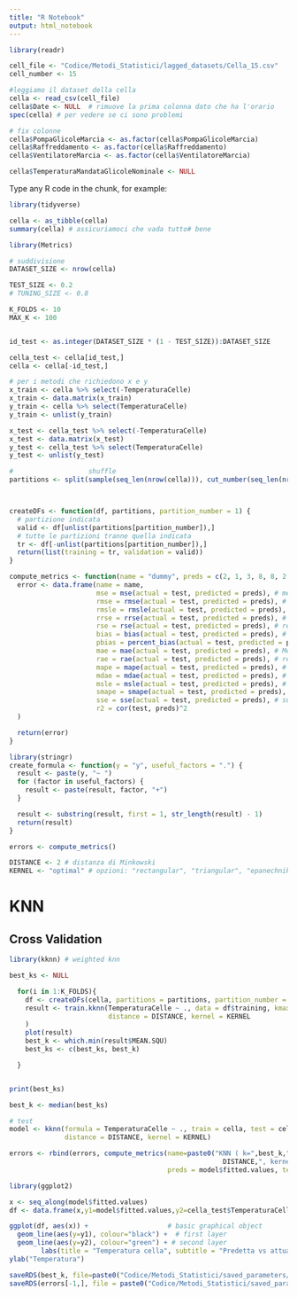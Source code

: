 ```yaml
---
title: "R Notebook"
output: html_notebook
---
```


```r
library(readr)

cell_file <- "Codice/Metodi_Statistici/lagged_datasets/Cella_15.csv"
cell_number <- 15

#leggiamo il dataset della cella
cella <- read_csv(cell_file)
cella$Date <- NULL  # rimuove la prima colonna dato che ha l'orario
spec(cella) # per vedere se ci sono problemi
```

```r
# fix colonne
cella$PompaGlicoleMarcia <- as.factor(cella$PompaGlicoleMarcia)
cella$Raffreddamento <- as.factor(cella$Raffreddamento)
cella$VentilatoreMarcia <- as.factor(cella$VentilatoreMarcia)

cella$TemperaturaMandataGlicoleNominale <- NULL

```

Type any R code in the chunk, for example:
```r
library(tidyverse)

cella <- as_tibble(cella)
summary(cella) # assicuriamoci che vada tutto# bene
```

```r
library(Metrics)

# suddivisione
DATASET_SIZE <- nrow(cella)

TEST_SIZE <- 0.2
# TUNING_SIZE <- 0.8

K_FOLDS <- 10
MAX_K <- 100


id_test <- as.integer(DATASET_SIZE * (1 - TEST_SIZE)):DATASET_SIZE

cella_test <- cella[id_test,]
cella <- cella[-id_test,]

# per i metodi che richiedono x e y
x_train <- cella %>% select(-TemperaturaCelle)
x_train <- data.matrix(x_train)
y_train <- cella %>% select(TemperaturaCelle)
y_train <- unlist(y_train)

x_test <- cella_test %>% select(-TemperaturaCelle)
x_test <- data.matrix(x_test)
y_test <- cella_test %>% select(TemperaturaCelle)
y_test <- unlist(y_test)

#                   shuffle
partitions <- split(sample(seq_len(nrow(cella))), cut_number(seq_len(nrow(cella)), K_FOLDS, labels = FALSE))



createDFs <- function(df, partitions, partition_number = 1) {
  # partizione indicata
  valid <- df[unlist(partitions[partition_number]),]
  # tutte le partizioni tranne quella indicata
  tr <- df[-unlist(partitions[partition_number]),]
  return(list(training = tr, validation = valid))
}

compute_metrics <- function(name = "dummy", preds = c(2, 1, 3, 8, 8, 2, 3, 6), test = c(7, 3, 4, 5, 6, 8, 5, 6)) {
  error <- data.frame(name = name,
                      mse = mse(actual = test, predicted = preds), # mean square error
                      rmse = rmse(actual = test, predicted = preds), # root mean square error
                      rmsle = rmsle(actual = test, predicted = preds), # root mean square log error
                      rrse = rrse(actual = test, predicted = preds), # root relative square error
                      rse = rse(actual = test, predicted = preds), # relative square error
                      bias = bias(actual = test, predicted = preds), # bias del modello
                      pbias = percent_bias(actual = test, predicted = preds), # percent bias
                      mae = mae(actual = test, predicted = preds), # Mean Absolute Error
                      rae = rae(actual = test, predicted = preds), # relative absolute error
                      mape = mape(actual = test, predicted = preds), # Mean Absolute Percentage Error
                      mdae = mdae(actual = test, predicted = preds), # Median Absolute Different Error
                      msle = msle(actual = test, predicted = preds), # Mean Squared Log Error
                      smape = smape(actual = test, predicted = preds), #symmetric mean absolute percentage error
                      sse = sse(actual = test, predicted = preds), # sum of the squared differences between two numeric vectors
                      r2 = cor(test, preds)^2
  )

  return(error)
}

library(stringr)
create_formula <- function(y = "y", useful_factors = ".") {
  result <- paste(y, "~ ")
  for (factor in useful_factors) {
    result <- paste(result, factor, "+")
  }

  result <- substring(result, first = 1, str_length(result) - 1)
  return(result)
}

errors <- compute_metrics()

DISTANCE <- 2 # distanza di Minkowski
KERNEL <- "optimal" # opzioni: "rectangular", "triangular", "epanechnikov", "biweight", "triweight" , "cos", "inv", "gaussian" and "optimal"

```

# KNN

## Cross Validation
```r
library(kknn) # weighted knn

best_ks <- NULL

  for(i in 1:K_FOLDS){
    df <- createDFs(cella, partitions = partitions, partition_number = i)
    result <- train.kknn(TemperaturaCelle ~ ., data = df$training, kmax = MAX_K,
                         distance = DISTANCE, kernel = KERNEL
    )
    plot(result)
    best_k <- which.min(result$MEAN.SQU)
    best_ks <- c(best_ks, best_k)

  }



```
```r
print(best_ks)

best_k <- median(best_ks)
```

```r
# test
model <- kknn(formula = TemperaturaCelle ~ ., train = cella, test = cella_test, k=best_k,
              distance = DISTANCE, kernel = KERNEL)

errors <- rbind(errors, compute_metrics(name=paste0("KNN ( k=",best_k,", Minkowski Distance=",
                                                      DISTANCE,", kernel=", KERNEL,")"),
                                        preds = model$fitted.values, test = cella_test$TemperaturaCelle ))
```
```r
library(ggplot2)

x <- seq_along(model$fitted.values)
df <- data.frame(x,y1=model$fitted.values,y2=cella_test$TemperaturaCelle)

ggplot(df, aes(x)) +                    # basic graphical object
  geom_line(aes(y=y1), colour="black") +  # first layer
  geom_line(aes(y=y2), colour="green") + # second layer
        labs(title = "Temperatura cella", subtitle = "Predetta vs attuale") + xlab("Tempo") +
ylab("Temperatura")
```

```r
saveRDS(best_k, file=paste0("Codice/Metodi_Statistici/saved_parameters/KNN/best_k_cella_",cell_number,".rds"))
saveRDS(errors[-1,], file = paste0("Codice/Metodi_Statistici/saved_parameters/metriche_errori/KNN_cella_", cell_number,".rds"))
```

